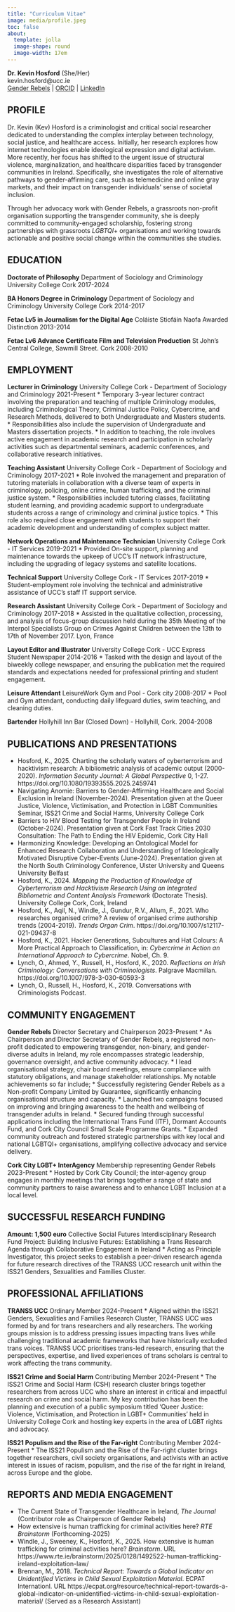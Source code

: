 ```yaml
---
title: "Curriculum Vitae"
image: media/profile.jpeg
toc: false
about: 
  template: jolla
  image-shape: round
  image-width: 17em
---
```


**Dr. Kevin Hosford** (She/Her)\
kevin.hosford@ucc.ie\
[Gender Rebels](https://genderrebels.ie/) | [ORCID](https://orcid.org/) | [LinkedIn](https://www.linkedin.com/)

## PROFILE

Dr. Kevin (Kev) Hosford is a criminologist and critical social researcher dedicated to understanding the complex interplay between technology, social justice, and healthcare access. Initially, her research explores how internet technologies enable ideological expression and digital activism. More recently, her focus has shifted to the urgent issue of structural violence, marginalization, and healthcare disparities faced by transgender communities in Ireland. Specifically, she investigates the role of alternative pathways to gender-affirming care, such as telemedicine and online gray markets, and their impact on transgender individuals' sense of societal inclusion.

Through her advocacy work with Gender Rebels, a grassroots non-profit organisation supporting the transgender community, she is deeply committed to community-engaged scholarship, fostering strong partnerships with grassroots $LGBTQI+$ organisations and working towards actionable and positive social change within the communities she studies.

## EDUCATION

**Doctorate of Philosophy**
Department of Sociology and Criminology
University College Cork
2017-2024

**BA Honors Degree in Criminology**
Department of Sociology and Criminology
University College Cork
2014-2017

**Fetac Lv5 in Journalism for the Digital Age**
Coláiste Stiofáin Naofa
Awarded Distinction
2013-2014

**Fetac Lv6 Advance Certificate Film and Television Production**
St John's Central College, Sawmill Street. Cork
2008-2010

## EMPLOYMENT

**Lecturer in Criminology**
University College Cork - Department of Sociology and Criminology
2021-Present
* Temporary 3-year lecturer contract involving the preparation and teaching of multiple Criminology modules, including Criminological Theory, Criminal Justice Policy, Cybercrime, and Research Methods, delivered to both Undergraduate and Masters students.
* Responsibilities also include the supervision of Undergraduate and Masters dissertation projects.
* In addition to teaching, the role involves active engagement in academic research and participation in scholarly activities such as departmental seminars, academic conferences, and collaborative research initiatives.

**Teaching Assistant**
University College Cork - Department of Sociology and Criminology
2017-2021
* Role involved the management and preparation of tutoring materials in collaboration with a diverse team of experts in criminology, policing, online crime, human trafficking, and the criminal justice system.
* Responsibilities included tutoring classes, facilitating student learning, and providing academic support to undergraduate students across a range of criminology and criminal justice topics.
* This role also required close engagement with students to support their academic development and understanding of complex subject matter.

**Network Operations and Maintenance Technician**
University College Cork - IT Services
2019-2021
* Provided On-site support, planning and maintenance towards the upkeep of UCC's IT network infrastructure, including the upgrading of legacy systems and satellite locations.

**Technical Support**
University College Cork - IT Services
2017-2019
* Student-employment role involving the technical and administrative assistance of UCC's staff IT support service.

**Research Assistant**
University College Cork - Department of Sociology and Criminology
2017-2018
* Assisted in the qualitative collection, processing, and analysis of focus-group discussion held during the 35th Meeting of the Interpol Specialists Group on Crimes Against Children between the 13th to 17th of November 2017. Lyon, France

**Layout Editor and Illustrator**
University College Cork - UCC Express Student Newspaper
2014-2016
* Tasked with the design and layout of the biweekly college newspaper, and ensuring the publication met the required standards and expectations needed for professional printing and student engagement.

**Leisure Attendant**
LeisureWork Gym and Pool - Cork city
2008-2017
* Pool and Gym attendant, conducting daily lifeguard duties, swim teaching, and cleaning duties.

**Bartender**
Hollyhill Inn Bar (Closed Down) - Hollyhill, Cork.
2004-2008

## PUBLICATIONS AND PRESENTATIONS

* Hosford, K., 2025. Charting the scholarly waters of cyberterrorism and hacktivism research: A bibliometric analysis of academic output (2000-2020). *Information Security Journal: A Global Perspective* 0, 1-27. https://doi.org/10.1080/19393555.2025.2459741
* Navigating Anomie: Barriers to Gender-Affirming Healthcare and Social Exclusion in Ireland (November-2024). Presentation given at the Queer Justice, Violence, Victimisation, and Protection in LGBT Communities Seminar, ISS21 Crime and Social Harms, University College Cork
* Barriers to HIV Blood Testing for Transgender People in Ireland (October-2024). Presentation given at Cork Fast Track Cities 2030 Consultation: The Path to Ending the HIV Epidemic, Cork City Hall
* Harmonizing Knowledge: Developing an Ontological Model for Enhanced Research Collaboration and Understanding of Ideologically Motivated Disruptive Cyber-Events (June-2024). Presentation given at the North South Criminology Conference, Ulster University and Queens University Belfast
* Hosford, K., 2024. *Mapping the Production of Knowledge of Cyberterrorism and Hacktivism Research Using an Integrated Bibliometric and Content Analysis Framework* (Doctorate Thesis). University College Cork, Cork, Ireland
* Hosford, K., Aqil, N., Windle, J., Gundur, R.V., Allum, F., 2021. Who researches organised crime? A review of organised crime authorship trends (2004-2019). *Trends Organ Crim*. https://doi.org/10.1007/s12117-021-09437-8
* Hosford, K., 2021. Hacker Generations, Subcultures and Hat Colours: A More Practical Approach to Classification, in: *Cybercrime in Action an International Approach to Cybercrime*. Nobel, Ch. 9.
* Lynch, O., Ahmed, Y., Russell, H., Hosford, K., 2020. *Reflections on Irish Criminology: Conversations with Criminologists*. Palgrave Macmillan. https://doi.org/10.1007/978-3-030-60593-3
* Lynch, O., Russell, H., Hosford, K., 2019. Conversations with Criminologists Podcast.

## COMMUNITY ENGAGEMENT

**Gender Rebels**
Director Secretary and Chairperson
2023-Present
* As Chairperson and Director Secretary of Gender Rebels, a registered non-profit dedicated to empowering transgender, non-binary, and gender-diverse adults in Ireland, my role encompasses strategic leadership, governance oversight, and active community advocacy.
* I lead organisational strategy, chair board meetings, ensure compliance with statutory obligations, and manage stakeholder relationships. My notable achievements so far include;
    * Successfully registering Gender Rebels as a Non-profit Company Limited by Guarantee, significantly enhancing organisational structure and capacity.
    * Launched two campaigns focused on improving and bringing awareness to the health and wellbeing of transgender adults in Ireland.
    * Secured funding through successful applications including the International Trans Fund (ITF), Dormant Accounts Fund, and Cork City Council Small Scale Programme Grants.
    * Expanded community outreach and fostered strategic partnerships with key local and national LGBTQI+ organisations, amplifying collective advocacy and service delivery.

**Cork City LGBT+ InterAgency**
Membership representing Gender Rebels
2023-Present
* Hosted by Cork City Council; the inter-agency group engages in monthly meetings that brings together a range of state and community partners to raise awareness and to enhance LGBT Inclusion at a local level.

## SUCCESSFUL RESEARCH FUNDING

**Amount: 1,500 euro**
Collective Social Futures Interdisciplinary Research Fund
Project: Building Inclusive Futures: Establishing a Trans Research Agenda through Collaborative Engagement in Ireland
* Acting as Principle Investigator, this project seeks to establish a peer-driven research agenda for future research directives of the TRANSS UCC research unit within the ISS21 Genders, Sexualities and Families Cluster.

## PROFESSIONAL AFFILIATIONS

**TRANSS UCC**
Ordinary Member
2024-Present
* Aligned within the ISS21 Genders, Sexualities and Families Research Cluster, TRANSS UCC was formed by and for trans researchers and ally researchers. The working groups mission is to address pressing issues impacting trans lives while challenging traditional academic frameworks that have historically excluded trans voices. TRANSS UCC prioritises trans-led research, ensuring that the perspectives, expertise, and lived experiences of trans scholars is central to work affecting the trans community.

**ISS21 Crime and Social Harm**
Contributing Member
2024-Present
* The ISS21 Crime and Social Harm (CSH) research cluster brings together researchers from across UCC who share an interest in critical and impactful research on crime and social harm. My key contribution has been the planning and execution of a public symposium titled 'Queer Justice: Violence, Victimisation, and Protection in LGBT+ Communities' held in University College Cork and hosting key experts in the area of LGBT rights and advocacy.

**ISS21 Populism and the Rise of the Far-right**
Contributing Member
2024-Present
* The ISS21 Populism and the Rise of the Far-right cluster brings together researchers, civil society organisations, and activists with an active interest in issues of racism, populism, and the rise of the far right in Ireland, across Europe and the globe.

## REPORTS AND MEDIA ENGAGEMENT

* The Current State of Transgender Healthcare in Ireland, *The Journal* (Contributor role as Chairperson of Gender Rebels)
* How extensive is human trafficking for criminal activities here? *RTE Brainstorm* (Forthcoming-2025)
* Windle, J., Sweeney, K., Hosford, K., 2025. How extensive is human trafficking for criminal activities here? *Brainstorm*. URL https://www.rte.ie/brainstorm/2025/0128/1492522-human-trafficking-ireland-exploitation-law/
* Brennan, M., 2018. *Technical Report: Towards a Global Indicator on Unidentified Victims in Child Sexual Exploitation Material*. ECPAT Internationl. URL https://ecpat.org/resource/technical-report-towards-a-global-indicator-on-unidentified-victims-in-child-sexual-exploitation-material/ (Served as a Research Assistant)
